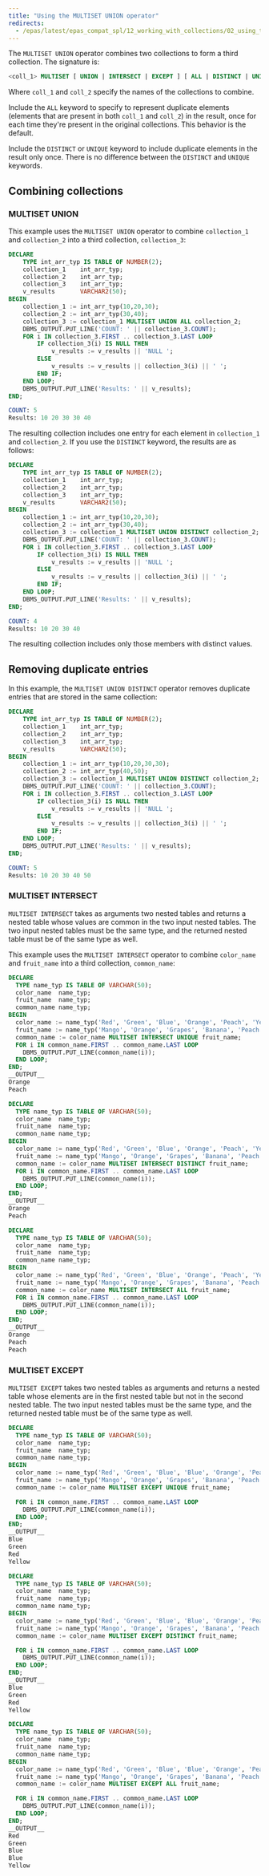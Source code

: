 ```yaml
---
title: "Using the MULTISET UNION operator"
redirects:
  - /epas/latest/epas_compat_spl/12_working_with_collections/02_using_the_multiset_union_operator/ #generated for docs/epas/reorg-role-use-case-mode
---
```


<div id="using_the_multiset_union_operator" class="registered_link"></div>

The `MULTISET UNION` operator combines two collections to form a third collection. The signature is:

```sql
<coll_1> MULTISET [ UNION | INTERSECT | EXCEPT ] [ ALL | DISTINCT | UNIQUE ] <coll_2>
```

Where `coll_1` and `coll_2` specify the names of the collections to combine.

Include the `ALL` keyword to specify to represent duplicate elements (elements that are present in both `coll_1` and `coll_2`) in the result, once for each time they're present in the original collections. This behavior is the default.

Include the `DISTINCT` or `UNIQUE` keyword to include duplicate elements in the result only once. There is no difference between the `DISTINCT` and `UNIQUE` keywords.

## Combining collections

### MULTISET UNION 

This example uses the `MULTISET UNION` operator to combine `collection_1` and `collection_2` into a third collection, `collection_3`:

```sql
DECLARE
    TYPE int_arr_typ IS TABLE OF NUMBER(2);
    collection_1    int_arr_typ;
    collection_2    int_arr_typ;
    collection_3    int_arr_typ;
    v_results       VARCHAR2(50);
BEGIN
    collection_1 := int_arr_typ(10,20,30);
    collection_2 := int_arr_typ(30,40);
    collection_3 := collection_1 MULTISET UNION ALL collection_2;
    DBMS_OUTPUT.PUT_LINE('COUNT: ' || collection_3.COUNT);
    FOR i IN collection_3.FIRST .. collection_3.LAST LOOP
        IF collection_3(i) IS NULL THEN
            v_results := v_results || 'NULL ';
        ELSE
            v_results := v_results || collection_3(i) || ' ';
        END IF;
    END LOOP;
    DBMS_OUTPUT.PUT_LINE('Results: ' || v_results);
END;

COUNT: 5
Results: 10 20 30 30 40
```

The resulting collection includes one entry for each element in `collection_1` and `collection_2`. If you use the `DISTINCT` keyword, the results are as follows:

```sql
DECLARE
    TYPE int_arr_typ IS TABLE OF NUMBER(2);
    collection_1    int_arr_typ;
    collection_2    int_arr_typ;
    collection_3    int_arr_typ;
    v_results       VARCHAR2(50);
BEGIN
    collection_1 := int_arr_typ(10,20,30);
    collection_2 := int_arr_typ(30,40);
    collection_3 := collection_1 MULTISET UNION DISTINCT collection_2;
    DBMS_OUTPUT.PUT_LINE('COUNT: ' || collection_3.COUNT);
    FOR i IN collection_3.FIRST .. collection_3.LAST LOOP
        IF collection_3(i) IS NULL THEN
            v_results := v_results || 'NULL ';
        ELSE
            v_results := v_results || collection_3(i) || ' ';
        END IF;
    END LOOP;
    DBMS_OUTPUT.PUT_LINE('Results: ' || v_results);
END;

COUNT: 4
Results: 10 20 30 40
```

The resulting collection includes only those members with distinct values. 

## Removing duplicate entries

In this example, the `MULTISET UNION DISTINCT` operator removes duplicate entries that are stored in the same collection:

```sql
DECLARE
    TYPE int_arr_typ IS TABLE OF NUMBER(2);
    collection_1    int_arr_typ;
    collection_2    int_arr_typ;
    collection_3    int_arr_typ;
    v_results       VARCHAR2(50);
BEGIN
    collection_1 := int_arr_typ(10,20,30,30);
    collection_2 := int_arr_typ(40,50);
    collection_3 := collection_1 MULTISET UNION DISTINCT collection_2;
    DBMS_OUTPUT.PUT_LINE('COUNT: ' || collection_3.COUNT);
    FOR i IN collection_3.FIRST .. collection_3.LAST LOOP
        IF collection_3(i) IS NULL THEN
            v_results := v_results || 'NULL ';
        ELSE
            v_results := v_results || collection_3(i) || ' ';
        END IF;
    END LOOP;
    DBMS_OUTPUT.PUT_LINE('Results: ' || v_results);
END;

COUNT: 5
Results: 10 20 30 40 50
```

### MULTISET INTERSECT

`MULTISET INTERSECT` takes as arguments two nested tables and returns a nested table whose values are common in the two input nested tables. The two input nested tables must be the same type, and the returned nested table must be of the same type as well.

This example uses the `MULTISET INTERSECT` operator to combine `color_name` and `fruit_name` into a third collection, `common_name`:

```sql
DECLARE
  TYPE name_typ IS TABLE OF VARCHAR(50);
  color_name  name_typ;
  fruit_name  name_typ;
  common_name name_typ;
BEGIN
  color_name := name_typ('Red', 'Green', 'Blue', 'Orange', 'Peach', 'Yellow', 'Peach');
  fruit_name := name_typ('Mango', 'Orange', 'Grapes', 'Banana', 'Peach', 'Peach');
  common_name := color_name MULTISET INTERSECT UNIQUE fruit_name;
  FOR i IN common_name.FIRST .. common_name.LAST LOOP
    DBMS_OUTPUT.PUT_LINE(common_name(i));
  END LOOP;
END;
__OUTPUT__
Orange
Peach
```

```sql
DECLARE
  TYPE name_typ IS TABLE OF VARCHAR(50);
  color_name  name_typ;
  fruit_name  name_typ;
  common_name name_typ;
BEGIN
  color_name := name_typ('Red', 'Green', 'Blue', 'Orange', 'Peach', 'Yellow', 'Peach');
  fruit_name := name_typ('Mango', 'Orange', 'Grapes', 'Banana', 'Peach', 'Peach');
  common_name := color_name MULTISET INTERSECT DISTINCT fruit_name;
  FOR i IN common_name.FIRST .. common_name.LAST LOOP
    DBMS_OUTPUT.PUT_LINE(common_name(i));
  END LOOP;
END;
__OUTPUT__
Orange
Peach
```

```sql
DECLARE
  TYPE name_typ IS TABLE OF VARCHAR(50);
  color_name  name_typ;
  fruit_name  name_typ;
  common_name name_typ;
BEGIN
  color_name := name_typ('Red', 'Green', 'Blue', 'Orange', 'Peach', 'Yellow', 'Peach');
  fruit_name := name_typ('Mango', 'Orange', 'Grapes', 'Banana', 'Peach', 'Peach');
  common_name := color_name MULTISET INTERSECT ALL fruit_name;
  FOR i IN common_name.FIRST .. common_name.LAST LOOP
    DBMS_OUTPUT.PUT_LINE(common_name(i));
  END LOOP;
END;
__OUTPUT__
Orange
Peach
Peach
```

### MULTISET EXCEPT

`MULTISET EXCEPT` takes two nested tables as arguments and returns a nested table whose elements are in the first nested table but not in the second nested table. The two input nested tables must be the same type, and the returned nested table must be of the same type as well.

```sql
DECLARE
  TYPE name_typ IS TABLE OF VARCHAR(50);
  color_name  name_typ;
  fruit_name  name_typ;
  common_name name_typ;
BEGIN
  color_name := name_typ('Red', 'Green', 'Blue', 'Blue', 'Orange', 'Peach', 'Yellow');
  fruit_name := name_typ('Mango', 'Orange', 'Grapes', 'Banana', 'Peach');
  common_name := color_name MULTISET EXCEPT UNIQUE fruit_name;

  FOR i IN common_name.FIRST .. common_name.LAST LOOP
    DBMS_OUTPUT.PUT_LINE(common_name(i));
  END LOOP;
END;
__OUTPUT__
Blue
Green
Red
Yellow
```

```sql
DECLARE
  TYPE name_typ IS TABLE OF VARCHAR(50);
  color_name  name_typ;
  fruit_name  name_typ;
  common_name name_typ;
BEGIN
  color_name := name_typ('Red', 'Green', 'Blue', 'Blue', 'Orange', 'Peach', 'Yellow');
  fruit_name := name_typ('Mango', 'Orange', 'Grapes', 'Banana', 'Peach');
  common_name := color_name MULTISET EXCEPT DISTINCT fruit_name;

  FOR i IN common_name.FIRST .. common_name.LAST LOOP
    DBMS_OUTPUT.PUT_LINE(common_name(i));
  END LOOP;
END;
__OUTPUT__
Blue
Green
Red
Yellow
```

```sql
DECLARE
  TYPE name_typ IS TABLE OF VARCHAR(50);
  color_name  name_typ;
  fruit_name  name_typ;
  common_name name_typ;
BEGIN
  color_name := name_typ('Red', 'Green', 'Blue', 'Blue', 'Orange', 'Peach', 'Yellow');
  fruit_name := name_typ('Mango', 'Orange', 'Grapes', 'Banana', 'Peach');
  common_name := color_name MULTISET EXCEPT ALL fruit_name;

  FOR i IN common_name.FIRST .. common_name.LAST LOOP
    DBMS_OUTPUT.PUT_LINE(common_name(i));
  END LOOP;
END;
__OUTPUT__
Red
Green
Blue
Blue
Yellow
```


